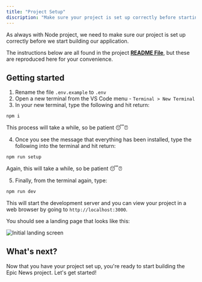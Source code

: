 ```yaml
---
title: "Project Setup"
discription: "Make sure your project is set up correctly before starting the Epic News project."
---
```


As always with Node project, we need to make sure our project is set up correctly before we start building our application.

The instructions below are all found in the project [**README File**](https://github.com/BSc-Web-Apps/epic-news-2-8-1?tab=readme-ov-file#-epic-news-), but these are reproduced here for your convenience.

## Getting started

1. Rename the file `.env.example` to `.env`
2. Open a new terminal from the VS Code menu - `Terminal > New Terminal`
3. In your new terminal, type the following and hit return:

```sh
npm i
```

This process will take a while, so be patient 😴⏰

4. Once you see the message that everything has been installed, type the following into the terminal and hit return:

```sh
npm run setup
```

Again, this will take a while, so be patient 😴⏰

5. Finally, from the terminal again, type:

```sh
npm run dev
```

This will start the development server and you can view your project in a web browser by going to `http://localhost:3000`.

You should see a landing page that looks like this:

![Initial landing screen](src/assets/png/epic-news/initial-landing-screen.png)

## What's next?

Now that you have your project set up, you're ready to start building the Epic News project. Let's get started!